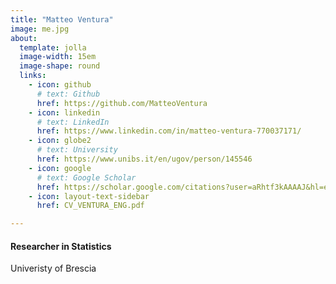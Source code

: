 ```yaml
---
title: "Matteo Ventura"
image: me.jpg
about:
  template: jolla
  image-width: 15em
  image-shape: round
  links:
    - icon: github
      # text: Github
      href: https://github.com/MatteoVentura
    - icon: linkedin
      # text: LinkedIn
      href: https://www.linkedin.com/in/matteo-ventura-770037171/
    - icon: globe2
      # text: University
      href: https://www.unibs.it/en/ugov/person/145546
    - icon: google
      # text: Google Scholar
      href: https://scholar.google.com/citations?user=aRhtf3kAAAAJ&hl=en
    - icon: layout-text-sidebar
      href: CV_VENTURA_ENG.pdf

---
```


<h4>Researcher in Statistics</h4>

Univeristy of Brescia